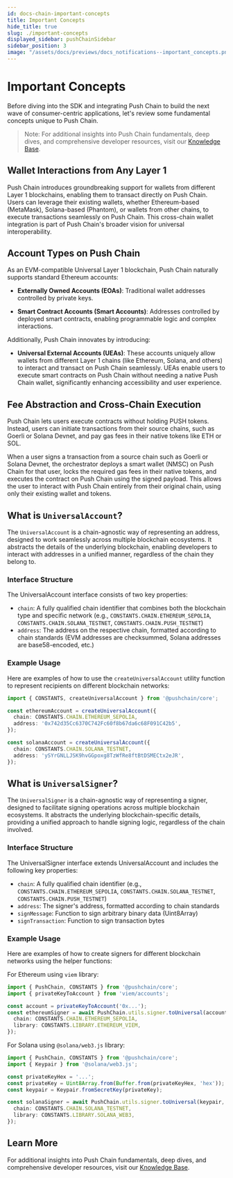 ```yaml
---
id: docs-chain-important-concepts
title: Important Concepts
hide_title: true
slug: ./important-concepts
displayed_sidebar: pushChainSidebar
sidebar_position: 3
image: "/assets/docs/previews/docs_notifications--important_concepts.png"
---
```


# Important Concepts

Before diving into the SDK and integrating Push Chain to build the next wave of consumer-centric applications, let's review some fundamental concepts unique to Push Chain.

> Note: For additional insights into Push Chain fundamentals, deep dives, and comprehensive developer resources, visit our [Knowledge Base](https://push.org/knowledge).

<head>
  <title>
    {'Important Concepts | Push Chain | Push Documentation'}
  </title>
</head>

## Wallet Interactions from Any Layer 1

Push Chain introduces groundbreaking support for wallets from different Layer 1 blockchains, enabling them to transact directly on Push Chain. Users can leverage their existing wallets, whether Ethereum-based (MetaMask), Solana-based (Phantom), or wallets from other chains, to execute transactions seamlessly on Push Chain. This cross-chain wallet integration is part of Push Chain's broader vision for universal interoperability.

## Account Types on Push Chain

As an EVM-compatible Universal Layer 1 blockchain, Push Chain naturally supports standard Ethereum accounts:

- **Externally Owned Accounts (EOAs)**: Traditional wallet addresses controlled by private keys.

- **Smart Contract Accounts (Smart Accounts)**: Addresses controlled by deployed smart contracts, enabling programmable logic and complex interactions.

Additionally, Push Chain innovates by introducing:

- **Universal External Accounts (UEAs)**: These accounts uniquely allow wallets from different Layer 1 chains (like Ethereum, Solana, and others) to interact and transact on Push Chain seamlessly. UEAs enable users to execute smart contracts on Push Chain without needing a native Push Chain wallet, significantly enhancing accessibility and user experience.

## Fee Abstraction and Cross-Chain Execution

Push Chain lets users execute contracts without holding PUSH tokens. Instead, users can initiate transactions from their source chains, such as Goerli or Solana Devnet, and pay gas fees in their native tokens like ETH or SOL.

When a user signs a transaction from a source chain such as Goerli or Solana Devnet, the orchestrator deploys a smart wallet (NMSC) on Push Chain for that user, locks the required gas fees in their native tokens, and executes the contract on Push Chain using the signed payload. This allows the user to interact with Push Chain entirely from their original chain, using only their existing wallet and tokens.


## What is `UniversalAccount`?

The `UniversalAccount` is a chain-agnostic way of representing an address, designed to work seamlessly across multiple blockchain ecosystems. It abstracts the details of the underlying blockchain, enabling developers to interact with addresses in a unified manner, regardless of the chain they belong to.

### Interface Structure

The UniversalAccount interface consists of two key properties:

- `chain`: A fully qualified chain identifier that combines both the blockchain type and specific network (e.g., `CONSTANTS.CHAIN.ETHEREUM_SEPOLIA`, `CONSTANTS.CHAIN.SOLANA_TESTNET`, `CONSTANTS.CHAIN.PUSH_TESTNET`)
- `address`: The address on the respective chain, formatted according to chain standards (EVM addresses are checksummed, Solana addresses are base58-encoded, etc.)

### Example Usage
Here are examples of how to use the `createUniversalAccount` utility function to represent recipients on different blockchain networks:

```typescript
import { CONSTANTS, createUniversalAccount } from '@pushchain/core';

const ethereumAccount = createUniversalAccount({
  chain: CONSTANTS.CHAIN.ETHEREUM_SEPOLIA,
  address: '0x742d35Cc6370C742Fc60f8b67da6c68F091C42b5',
});

const solanaAccount = createUniversalAccount({
  chain: CONSTANTS.CHAIN.SOLANA_TESTNET,
  address: 'ySYrGNLLJSK9hvGGpoxg8TzWfRe8ftBtDSMECtx2eJR',
});
```

## What is `UniversalSigner`?

The `UniversalSigner` is a chain-agnostic way of representing a signer, designed to facilitate signing operations across multiple blockchain ecosystems. It abstracts the underlying blockchain-specific details, providing a unified approach to handle signing logic, regardless of the chain involved.

### Interface Structure

The UniversalSigner interface extends UniversalAccount and includes the following key properties:

- `chain`: A fully qualified chain identifier (e.g., `CONSTANTS.CHAIN.ETHEREUM_SEPOLIA`, `CONSTANTS.CHAIN.SOLANA_TESTNET`, `CONSTANTS.CHAIN.PUSH_TESTNET`)
- `address`: The signer's address, formatted according to chain standards
- `signMessage`: Function to sign arbitrary binary data (Uint8Array)
- `signTransaction`: Function to sign transaction bytes

### Example Usage

Here are examples of how to create signers for different blockchain networks using the helper functions:

For Ethereum using `viem` library:

```typescript
import { PushChain, CONSTANTS } from '@pushchain/core';
import { privateKeyToAccount } from 'viem/accounts';

const account = privateKeyToAccount('0x...');
const ethereumSigner = await PushChain.utils.signer.toUniversal(account, {
  chain: CONSTANTS.CHAIN.ETHEREUM_SEPOLIA,
  library: CONSTANTS.LIBRARY.ETHEREUM_VIEM,
});
```

For Solana using `@solana/web3.js` library:

```typescript
import { PushChain, CONSTANTS } from '@pushchain/core';
import { Keypair } from '@solana/web3.js';

const privateKeyHex = '...';
const privateKey = Uint8Array.from(Buffer.from(privateKeyHex, 'hex'));
const keypair = Keypair.fromSecretKey(privateKey);

const solanaSigner = await PushChain.utils.signer.toUniversal(keypair, {
  chain: CONSTANTS.CHAIN.SOLANA_TESTNET,
  library: CONSTANTS.LIBRARY.SOLANA_WEB3,
});
```

## Learn More

For additional insights into Push Chain fundamentals, deep dives, and comprehensive developer resources, visit our [Knowledge Base](https://push.org/knowledge).

